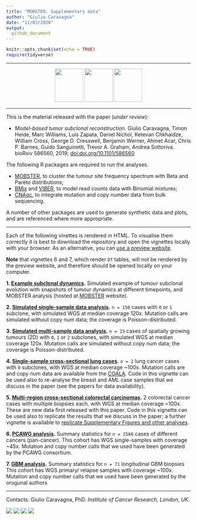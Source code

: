 ```yaml
---
title: "MOBSTER: Supplementary data"
author: "Giulio Caravagna"
date: "11/03/2020"
output: 
  github_document
---
```


```r
knitr::opts_chunk$set(echo = TRUE)
require(tidyverse)
```

---

<center>
<a href="https://caravagn.github.io/mobster"><img src="https://caravagn.github.io/mobster/reference/figures/logo.png" width=77px height=91px></img></a>
<a href="https://caravagn.github.io/VIBER"><img src="https://caravagn.github.io/VIBER/reference/figures/logo.png" width=77px height=91px></img></a>
<a href="https://caravagn.github.io/CNAqc"><img src="https://caravagn.github.io/CNAqc/reference/figures/logo.png" width=77px height=91px></img></a>
</center>

---

This is the material released with the paper (_under review_):

* _Model-based tumor subclonal reconstruction_. Giulio Caravagna, Timon Heide, Marc Williams, Luis Zapata, Daniel Nichol, Ketevan Chkhaidze, William Cross, George D. Cresswell, Benjamin Werner, Ahmet Acar, Chris P. Barnes, Guido Sanguinetti, Trevor A. Graham, Andrea Sottoriva. bioRxiv 586560, 2019; [doi:doi.org/10.1101/586560](https://doi.org/10.1101/586560)

The following R packages are required to run the analyses.

* [MOBSTER](https://caravagn.github.io/mobster), to cluster the tumour site frequency spectrum with Beta and Pareto distributions;
* [BMix](https://caravagn.github.io/BMix) and [VIBER](https://caravagn.github.io/VIBER), to model read counts data with Binomial mixtures;
* [CNAqc](https://caravagn.github.io/CNAqc), to integrate mutation and copy number data from bulk sequencing.

A number of other packages are used to generate synthetic data and plots, and are referenced where more appropriate.

---

Each of  the following vinettes is rendered in HTML. To visualise them correctly it is best to download the repository and open the vignettes locally with your browser. As an alternative, you can [use a preview website](https://htmlpreview.github.io/).

**Note** that vignettes 6 and 7, which render `DT` tables, will not be rendered by the preview website, and therefore should be opened locally on your computer.



**1. [Example subclonal dynamics](https://caravagn.github.io/mobster/articles/Example_tumour_simulation.html).**
Simulated example of tumour subclonal evolution with snapshots of tumour
dynamics at different timepoints, and MOBSTER analysis (hosted at [MOBSTER](https://caravagn.github.io/mobster) website).

**2. [Simulated single-sample data analysis](http://htmlpreview.github.io/?https://github.com/caravagn/mobster_supp_data/blob/master/Tumor_sim_nospace/Simulated_onesample.html).**  `n = 150` cases with `0` or `1` subclone, with simulated WGS at median coverage 120x. Mutation calls are simulated without copy num data; the coverage is Poisson-distributed.

**3. [Simulated multi-sample data analysis](http://htmlpreview.github.io/?https://github.com/caravagn/mobster_supp_data/blob/master/Tumor_sim_space/Simulated_multisample.html).**  `n = 15` cases of spatially growing tumours (2D) with `0`, `1` or `2` subclones, with simulated WGS at median coverage 120x. Mutation calls are simulated without copy num data; the coverage is Poisson-distributed.

**4. [Single-sample cross-sectional lung cases](http://htmlpreview.github.io/?https://github.com/caravagn/mobster_supp_data/blob/master/Lungs/Real_data_lungs.html).**  `n = 2` lung cancer cases with `0` subclones, with  WGS at median coverage ~100x. Mutation calls are and copy num data are available from the [COALA](http://genome.kaist.ac.kr/). Code in this vignette can be used also to re-analyse the breast and AML case samples that we discuss in the paper (see the papers for data availability).

**5. [Multi-region cross-sectional colorectal carcinomas](http://htmlpreview.github.io/?https://github.com/caravagn/mobster_supp_data/blob/master/CRC/CRC_vignette.html).**  2 colorectal cancer cases with multiple biopsies each, with  WGS at median coverage ~100x. These are new data first released with this paper. Code in this vignette can be used also to replicate the results that we discuss in the paper; a further vignette is available to [replicate Supplementary Figures and other analyses](http://htmlpreview.github.io/?https://github.com/caravagn/mobster_supp_data/blob/master/CRC/CRC_vignette_SM.html).

**6. [PCAWG analysis](http://htmlpreview.github.io/?https://github.com/caravagn/mobster_supp_data/blob/master/PCAWG/PCAWG_analysis_table.html).** Summary statistics for  `n = 2566` cases of different cancers (pan-cancer). This cohort has WGS single-samples with coverage ~45x. Mutation and copy number calls that we used have been generated by the PCAWG consortium.

**7. [GBM analysis](http://htmlpreview.github.io/?https://github.com/caravagn/mobster_supp_data/blob/master/GBM/GBM_analysis_table.html).** Summary statistics for `n = 71` longitudinal GBM biopsies This cohort has WGS primary/ relapse samples with coverage ~100x. Mutation and copy number calls that we used have been generated by the orugunal authors


---

Contacts: Giulio Caravagna, PhD. _Institute of Cancer Research, London, UK_.

[![](https://img.shields.io/badge/Email-gcaravagn@gmail.com-informational.svg?style=social)](mailto:gcaravagn@gmail.com)
[![](https://img.shields.io/badge/caravagn-informational.svg?style=social&logo=GitHub)](https://github.com/caravagn)
[![](https://img.shields.io/badge/@gcaravagna-informational.svg?style=social&logo=Twitter)](https://twitter.com/gcaravagna)
[![](https://img.shields.io/badge/Homepage-informational.svg?style=social&logo=Google)](https://sites.google.com/site/giuliocaravagna/)
